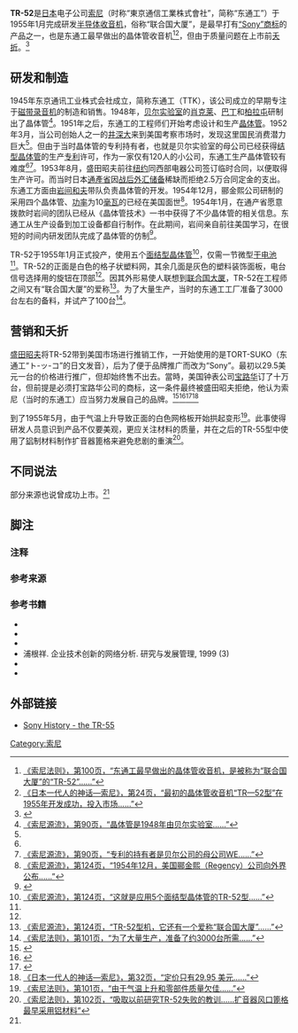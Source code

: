 {{Infobox Information appliance
|name     = TR-52
|image    = [[file:Sony_TR52_Radio.jpg|250px]]<!-- Deleted image removed: [[Image:NW-A808_Picture.png|350px]] -->
|manufacturer = [[Sony|東京通信工業株式會社]]
|type     = [[晶体管收音机|晶体管收音机]]
| releasedate  =1955年1月<ref name=ttk/>
|display  = 无
|connectivity =
|os       =
|power    = 
|storage  = 
|dimensions =
|weight   = 
|predecessor = 
|successor   = [[TR-55|TR-55]]<ref>[[#索尼法则|《索尼法则》，第100页，“以岩间为首的技术骨干紧接着开始研制“TR—52型”的换代产品……”]]</ref>
|related  = [[Walkman|Walkman]]
}}

'''TR-52'''是[[日本|日本]]电子公司[[索尼|索尼]]（时称“東京通信工業株式會社”，简称“东通工”）于1955年1月完成研发[[半导体|半导体]][[收音机|收音机]]，俗称“联合国大厦”，是最早打有[[索尼#名稱由來|“Sony”商标]]的产品之一，也是东通工最早做出的晶体管收音机<ref>[[#索尼法则|《索尼法则》，第100页，“东通工最早做出的晶体管收音机，是被称为“联合国大厦”的“TR-52”……”]]</ref><ref name="神话">[[#神话|《日本一代人的神话—索尼》，第24页，“最初的晶体管收音机“TR—52型”在1955年开发成功，投入市场……”]]</ref>，但由于质量问题在上市前[[Wikt:夭折|夭折]]。<ref name="tr52">{{cite web|title=“夭折”的“联合国大厦收音机|url=http://www.sony.com.cn/about_sony/sony_global/2113_2149.htm|accessdate=2014-06-16|language=zh-cn|quote=TR-52型机还有一个爱称叫做“联合国大厦”……最早采用“Sony” 商标进行销售的产品之一……在正式发售前 “夭折”了|archive-date=2012-11-08|archive-url=https://web.archive.org/web/20121108170046/http://www.sony.com.cn/about_sony/sony_global/2113_2149.htm|dead-url=no}}</ref>

==研发和制造==
1945年东京通讯工业株式会社成立，简称东通工（TTK），该公司成立的早期专注于[[磁带录音机|磁带录音机]]的制造和销售。1948年，[[贝尔实验室|贝尔实验室]]的[[肖克莱|肖克莱]]、[[巴丁|巴丁]]和[[沃尔特·布喇顿|柏拉屯]]研制出了晶体管<ref>[[#索尼源流|《索尼源流》，第90页，“晶体管是1948年由贝尔实验室……”]]</ref>。1951年之后，东通工的工程师们开始考虑设计和生产[[晶体管|晶体管]]。1952年3月，当公司创始人之一的[[井深大|井深大]]来到美国考察市场时，发现这里国民消费潜力巨大<ref name=ttk/>。但由于当时晶体管的专利持有者，也就是贝尔实验室的母公司{{tsl|en|Western Electric|西部电器公司}}已经获得[[结型场效应管|结型晶体管]]的生产[[专利|专利]]许可，作为一家仅有120人的小公司，东通工生产晶体管较有难度<ref name=ttk/><ref>[[#索尼源流|《索尼源流》，第90页，“专利的持有者是贝尔公司的母公司WE……”]]</ref>。1953年8月，盛田昭夫前往[[纽约|纽约]]同西部电器公司签订临时合同，以便取得生产许可。而当时日本[[通產省|通產省]]因[[第二次世界大战|战后]][[外汇储备|外汇储备]]稀缺而拒绝2.5万合同定金的支出。东通工方面由[[岩间和夫|岩间和夫]]{{refnest|group="注释"|[[盛田昭夫|盛田昭夫]]儿时的伙伴和妹夫，在盛田昭夫之后成为索尼社长，时任技术负责人。<ref>[[#神话|《日本一代人的神话—索尼》，第34页，“岩间和盛田虽不是同学，但是儿时的伙伴……岩间和盛田的妹妹结为夫妻……”]]</ref>}}带队负责晶体管的开发。1954年12月，郦金熙公司研制的采用四个晶体管、[[功率|功率]]为10[[毫瓦|毫瓦]]的{{le|Regency TR-1|Regency TR-1|TR-1}}已经在美国面世<ref>[[#索尼源流|《索尼源流》，第124页，“1954年12月，美国郦金熙（Regency）公司向外界公布……”]]</ref>。1954年1月，在通产省愿意拨款时岩间的团队已经从《晶体管技术》一书中获得了不少晶体管的相关信息。东通工从生产设备到加工设备都自行制作。在此期间，岩间亲自前往美国学习，在很短的时间内研发团队完成了晶体管的仿制<ref name=ttk>{{cite web|title=赢得晶体管市场初发优势的“索尼效应”|url=http://www.bioon.com/popular/library/48361.shtml|publisher=生物谷|accessdate=2014-06-17|language=zh-cn|date=2004-06-11|quote=考虑的其中之一就是晶体管的设计与生产……井深于1952年3月来到了美国……有巨大的市场潜力……小公司生产结型晶体管绝非易事……“我们准备生产晶体管。”……西部电器公司终于同意将生产专利权许可给TTK公司……1953年8月，盛田抵达纽约，同美国西部电器公司的事务律……定金约需2.5万美元……请盛田的姐夫——东京大学地球物理学家岩间（K. Iwama）来负责组建开发晶体管的队伍……1954年１月，在通产省就这项议案有了松动……岩间在白天参观西部电器公司的工厂……通过邮局将这些资料寄回日本……从美国返回日本时，他的开发小组已经生产出了第一只点接触晶体管……短短数周之后，他们成功地生产出了第一只结型晶体管……终采用的是被贝尔实验室淘汰的一项工艺，即将磷元素掺入锗晶体……世界上第一台半导体收音机（得克萨斯仪器公司生产）于1954年12月在美国市场问世……1955年１月，他们的晶体管收音机正式投产，他们将此命名为TR-52型……使用的是清一色的结型晶体管……需一节微型干电池……外壳正面使用了白色塑料栅……其余几面则是灰色塑料装饰板……选择电台信号的调谐旋钮置于其顶部……工程师们还给它取了个绰号——“联合国大厦”……|deadurl=yes|archiveurl=https://web.archive.org/web/20140728211245/http://www.bioon.com/popular/library/48361.shtml|archivedate=2014-07-28}}</ref>。

TR-52于1955年1月正式投产，使用五个[[结型场效应管|面结型晶体管]]<ref>[[#索尼源流|《索尼源流》，第124页，“这就是应用5个面结型晶体管的TR-52型……”]]</ref>，仅需一节微型[[干电池|干电池]]<ref name=ttk/>。TR-52的正面是白色的格子状塑料网，其余几面是灰色的塑料装饰面板，电台信号选择用的旋钮在顶部<ref name=ttk/>。因其外形易使人联想到[[联合国大厦|联合国大厦]]，TR-52在工程师之间又有“联合国大厦”的爱称<ref>[[#索尼源流|《索尼源流》，第124页，“TR-52型机，它还有一个爱称“联合国大厦”……”]]</ref>。为了大量生产，当时的东通工工厂准备了3000台左右的备料，并试产了100台<ref>[[#索尼法则|《索尼法则》，第101页，“为了大量生产，准备了约3000台所需……”]]</ref>。

==营销和夭折==
[[盛田昭夫|盛田昭夫]]将TR-52带到美国市场进行推销工作，一开始使用的是TORT-SUKO（东通工“ト-ッ-コ”的日文发音），后为了便于品牌推广而改为“Sony”。最初以29.5美元一台的价格进行推广，但却始终售不出去。當時，美国钟表公司[[寶路華_(手表)|宝路华]]订了十万台，但前提是必须打宝路华公司的商标，这一条件最终被盛田昭夫拒绝，他认为索尼（当时的东通工）应当努力发展自己的品牌。<ref name=BURORBA>{{cite web|title=科学发明世家SONY：要做别人不做的事|url=http://tech.163.com/06/0404/18/2DSQ2HCG00091SP2.html|publisher=网易|accessdate=2014-06-17|archiveurl=https://web.archive.org/web/20160305012940/http://tech.163.com/06/0404/18/2DSQ2HCG00091SP2.html|archivedate=2016-03-05|language=zh-cn|date=2006-04-04|quote=第二年SONY完成了日本第一台半导体收音机TR－52……SONY所制作的第一项产品，是日本第一次使用半导体开发而成的TR一52型收音机……TR一52外销美国时，所使用的是TORT-SUKO(ト-ッ-コ日文的发音）这个名字……所以将字母改为四个字，因此目前已闻名全世界的SONY就这样诞生了。新的半导体收音机“TR-52”，也借着这个新名称开始发光……甚至有上班族特地订作大口袋的衬衫，以便放半导体收音机……盛田第一次带着刻上“SONY”名字的TR--52到美国去，以二十九点九五美元的价格跑遍各个零售店，但却卖不出去……“BURORBA公司”订了十万个，但被盛田拒绝了……这家公司的条件，必须要SONY使用他们的商标在美国发售|dead-url=yes}}</ref><ref name=haier>{{cite web|title=只看到海尔|url=http://finance.sina.com.cn/hyyj/20030926/1556460958.shtml|publisher=新浪网|accessdate=2014-06-17|language=zh-cn|archiveurl=https://archive.today/20140617064052/http://finance.sina.com.cn/hyyj/20030926/1556460958.shtml|archivedate=2014-06-17|date=2003-09-26|quote=布劳巴愿意以索尼提出的价格购买10万台索尼生产的TR-52型晶体管收音机|dead-url=no}}</ref><ref name=Corp>{{cite web|author=刘昆山|title=国际品牌的无穷威力        ――日本索尼公司核心竞争力探析|url=http://www.chinavalue.net/Management/Article/2009-11-23/189188.html|publisher=价值中国网|accessdate=2014-06-19|archiveurl=https://archive.today/20140619020900/http://www.chinavalue.net/Management/Article/2009-11-23/189188.html|archivedate=2014-06-19|language=zh-cn|date=2009-11-23|quote=盛田昭夫带着以“SONY”品牌的首批TR-52型晶体管收音机的样品来到位于纽约的美国最大的钟表公司宝路华公司……通俗讲就是“你加工产品，然后贴上我的牌子”，俗称“贴牌”……盛田昭夫断然拒绝了“贴牌”要求|dead-url=no}}</ref><ref>[[#神话|《日本一代人的神话—索尼》，第32页，“定价只有29.95 美元……”]]</ref>{{refnest|group="注释"|部分来源翻译成“布罗瓦”<ref>[[#神话|《日本一代人的神话—索尼》，第32页，“以钟表久负盛名的布罗瓦公司一直在注视着晶体管收音机……”]]</ref>}}

到了1955年5月，由于气温上升导致正面的白色网格板开始拱起变形<ref>[[#索尼法则|《索尼法则》，第101页，“由于气温上升和零部件质量欠佳……”]]</ref>。此事使得研发人员意识到产品不仅要美观，更应关注材料的质量，并在之后的TR-55型中使用了[[铝|铝]]制材料制作扩音器篦格来避免悲剧的重演<ref>[[#索尼法则|《索尼法则》，第102页，“吸取以前研究TR-52失败的教训……扩音器风口篦格最早采用铝材料”]]</ref>。

==不同说法==
部分来源也说曾成功上市。<ref name="神话"/>
==脚注==
===注释===
{{reflist|group="注释"|}}

===参考来源===
{{reflist|2}}

===参考书籍===
* {{cite book|author=迈克尔·赖尔登|title=晶体之火:晶体管的发明及信息时代的来临|publisher=上海科学技术出版社|location=上海|isbn=7532364194|author2=莉莲·霍德森|others=浦根祥|edition=第1版|language=zh-cn||date=2002年1月1日|ref=晶体之火}}
* {{cite book|author=浦根祥|title=二元结构与二元创新|publisher=苏州大学出版社|location=苏州|isbn=7810375423|edition=第1版|series=马克思主义哲学与当代丛书|language=zh-cn|date=1999年6月1日}}
* {{cite book|author=李毅|title=日本一代人的神话—索尼|year=1997|publisher=兰州大学出版社|isbn=9787311011208|pages=24|language=zh-cn|ref=神话}}
* 浦根祥. 企业技术创新的网络分析. 研究与发展管理, 1999 (3)
* {{cite book|author=（日）片山修|title=索尼法则|publisher=华夏出版社|location=北京|isbn=7508019482|others=桂雪琴|edition=第1版|ref=索尼法则|date=1999年9月}}
* {{cite book|author=（日）索尼株式会社传媒中心|title=索尼源流|publisher=华夏出版社|location=北京|isbn=7508019431|edition=第1版|ref=索尼源流|date=1999年9月}}

==外部链接==
*[http://www.sony.net/Fun/design/history/product/1950/tr-55.html Sony History - the TR-55]{{Wayback|url=http://www.sony.net/Fun/design/history/product/1950/tr-55.html |date=20140714201646 }}

{{Sony Group}}
<!--[[Category:Models_of_radios|Category:Models of radios]]
[[Category:1955_introductions|Category:1955 introductions]]-->
[[Category:索尼|Category:索尼]]